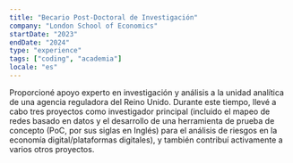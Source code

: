 ```yaml
---
title: "Becario Post-Doctoral de Investigación"
company: "London School of Economics"
startDate: "2023"
endDate: "2024"
type: "experience"
tags: ["coding", "academia"]
locale: "es"
---
```


Proporcioné apoyo experto en investigación y análisis a la unidad analítica de una agencia reguladora del Reino Unido. Durante este tiempo, llevé a cabo tres proyectos como investigador principal (incluido el mapeo de redes basado en datos y el desarrollo de una herramienta de prueba de concepto (PoC, por sus siglas en Inglés) para el análisis de riesgos en la economía digital/plataformas digitales), y también contribuí activamente a varios otros proyectos.
